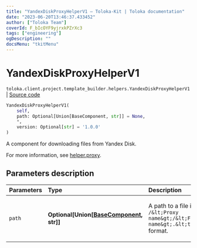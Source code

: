 ```yaml
---
title: "YandexDiskProxyHelperV1 — Toloka-Kit | Toloka documentation"
date: "2023-06-20T13:46:37.433452"
author: ["Toloka Team"]
coverId: F_bIcOYF9yjrxkPZrXc3
tags: ["engineering"]
ogDescription: ""
docsMenu: "tkitMenu"
---
```


# YandexDiskProxyHelperV1

`toloka.client.project.template_builder.helpers.YandexDiskProxyHelperV1` | [Source code](https://github.com/Toloka/toloka-kit/blob/v1.2.0/src/client/project/template_builder/helpers.py#L239)

```python
YandexDiskProxyHelperV1(
    self,
    path: Optional[Union[BaseComponent, str]] = None,
    *,
    version: Optional[str] = '1.0.0'
)
```

A component for downloading files from Yandex&#160;Disk.

For more information, see [helper.proxy](/docs/template-builder/reference/helper.proxy).

## Parameters description

| Parameters | Type | Description |
| :----------| :----| :-----------|
`path`|**Optional\[Union\[[BaseComponent](/docs/toloka-kit/reference/toloka.client.project.template_builder.base.BaseComponent), str\]\]**|<p>A path to a file in the `/&lt;Proxy name&gt;/&lt;File name&gt;.&lt;type&gt;` format.</p>